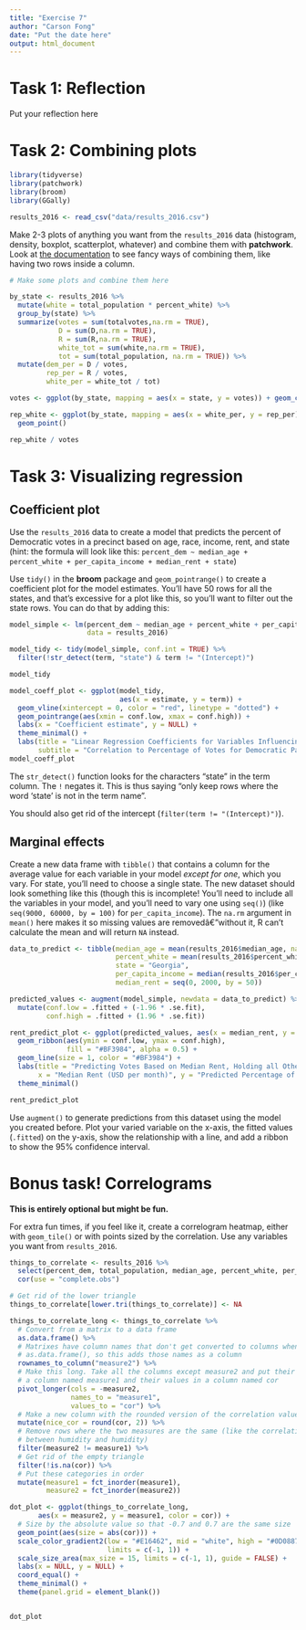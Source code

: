 ```yaml
---
title: "Exercise 7"
author: "Carson Fong"
date: "Put the date here"
output: html_document
---
```


# Task 1: Reflection

Put your reflection here


# Task 2: Combining plots

```r
library(tidyverse)
library(patchwork)
library(broom)
library(GGally)

results_2016 <- read_csv("data/results_2016.csv")
```

Make 2-3 plots of anything you want from the `results_2016` data (histogram, density, boxplot, scatterplot, whatever) and combine them with **patchwork**. Look at [the documentation](https://patchwork.data-imaginist.com/articles/guides/assembly.html) to see fancy ways of combining them, like having two rows inside a column.

```r
# Make some plots and combine them here

by_state <- results_2016 %>%
  mutate(white = total_population * percent_white) %>%
  group_by(state) %>%
  summarize(votes = sum(totalvotes,na.rm = TRUE),
            D = sum(D,na.rm = TRUE),
            R = sum(R,na.rm = TRUE),
            white_tot = sum(white,na.rm = TRUE),
            tot = sum(total_population, na.rm = TRUE)) %>%
  mutate(dem_per = D / votes,
         rep_per = R / votes,
         white_per = white_tot / tot)

votes <- ggplot(by_state, mapping = aes(x = state, y = votes)) + geom_col()

rep_white <- ggplot(by_state, mapping = aes(x = white_per, y = rep_per)) +
  geom_point()

rep_white / votes

```

# Task 3: Visualizing regression

## Coefficient plot

Use the `results_2016` data to create a model that predicts the percent of Democratic votes in a precinct based on age, race, income, rent, and state (hint: the formula will look like this: `percent_dem ~ median_age + percent_white + per_capita_income + median_rent + state`)

Use `tidy()` in the **broom** package and `geom_pointrange()` to create a coefficient plot for the model estimates. You'll have 50 rows for all the states, and that's excessive for a plot like this, so you'll want to filter out the state rows. You can do that by adding this:

```r

model_simple <- lm(percent_dem ~ median_age + percent_white + per_capita_income + median_rent + state,
                   data = results_2016)

model_tidy <- tidy(model_simple, conf.int = TRUE) %>%
  filter(!str_detect(term, "state") & term != "(Intercept)")

model_tidy

model_coeff_plot <- ggplot(model_tidy,
                           aes(x = estimate, y = term)) +
  geom_vline(xintercept = 0, color = "red", linetype = "dotted") +
  geom_pointrange(aes(xmin = conf.low, xmax = conf.high)) +
  labs(x = "Coefficient estimate", y = NULL) +
  theme_minimal() +
  labs(title = "Linear Regression Coefficients for Variables Influencing Voting Outcomes",
       subtitle = "Correlation to Percentage of Votes for Democratic Party")
model_coeff_plot
```

The `str_detect()` function looks for the characters "state" in the term column. The `!` negates it. This is thus saying "only keep rows where the word 'state' is not in the term name".

You should also get rid of the intercept (`filter(term != "(Intercept)")`).


## Marginal effects

Create a new data frame with `tibble()` that contains a column for the average value for each variable in your model *except for one*, which you vary. For state, you'll need to choose a single state. The new dataset should look something like this (though this is incomplete! You'll need to include all the variables in your model, and you'll need to vary one using `seq()`) (like `seq(9000, 60000, by = 100)` for `per_capita_income`). The `na.rm` argument in `mean()` here makes it so missing values are removedâ€”without it, R can't calculate the mean and will return `NA` instead.

```r
data_to_predict <- tibble(median_age = mean(results_2016$median_age, na.rm = TRUE),
                          percent_white = mean(results_2016$percent_white,  na.rm = TRUE),
                          state = "Georgia",
                          per_capita_income = median(results_2016$per_capita_income, na.rm = TRUE),
                          median_rent = seq(0, 2000, by = 50))

predicted_values <- augment(model_simple, newdata = data_to_predict) %>%
  mutate(conf.low = .fitted + (-1.96 * .se.fit),
         conf.high = .fitted + (1.96 * .se.fit))

rent_predict_plot <- ggplot(predicted_values, aes(x = median_rent, y = .fitted)) +
  geom_ribbon(aes(ymin = conf.low, ymax = conf.high),
              fill = "#BF3984", alpha = 0.5) +
  geom_line(size = 1, color = "#BF3984") +
  labs(title = "Predicting Votes Based on Median Rent, Holding all Other Variables Constant",
       x = "Median Rent (USD per month)", y = "Predicted Percentage of Votes for Democrats") +
  theme_minimal()

rent_predict_plot

```

Use `augment()` to generate predictions from this dataset using the model you created before. Plot your varied variable on the x-axis, the fitted values (`.fitted`) on the y-axis, show the relationship with a line, and add a ribbon to show the 95% confidence interval.


# Bonus task! Correlograms

**This is entirely optional but might be fun.**

For extra fun times, if you feel like it, create a correlogram heatmap, either with `geom_tile()` or with points sized by the correlation. Use any variables you want from `results_2016`.

```r

things_to_correlate <- results_2016 %>%
  select(percent_dem, total_population, median_age, percent_white, per_capita_income, median_rent) %>%
  cor(use = "complete.obs")

# Get rid of the lower triangle
things_to_correlate[lower.tri(things_to_correlate)] <- NA

things_to_correlate_long <- things_to_correlate %>% 
  # Convert from a matrix to a data frame
  as.data.frame() %>% 
  # Matrixes have column names that don't get converted to columns when using
  # as.data.frame(), so this adds those names as a column
  rownames_to_column("measure2") %>% 
  # Make this long. Take all the columns except measure2 and put their names in
  # a column named measure1 and their values in a column named cor
  pivot_longer(cols = -measure2,
               names_to = "measure1",
               values_to = "cor") %>% 
  # Make a new column with the rounded version of the correlation value
  mutate(nice_cor = round(cor, 2)) %>% 
  # Remove rows where the two measures are the same (like the correlation
  # between humidity and humidity)
  filter(measure2 != measure1) %>%
  # Get rid of the empty triangle
  filter(!is.na(cor)) %>% 
  # Put these categories in order
  mutate(measure1 = fct_inorder(measure1),
         measure2 = fct_inorder(measure2))

dot_plot <- ggplot(things_to_correlate_long, 
       aes(x = measure2, y = measure1, color = cor)) +
  # Size by the absolute value so that -0.7 and 0.7 are the same size
  geom_point(aes(size = abs(cor))) +
  scale_color_gradient2(low = "#E16462", mid = "white", high = "#0D0887",
                        limits = c(-1, 1)) +
  scale_size_area(max_size = 15, limits = c(-1, 1), guide = FALSE) +
  labs(x = NULL, y = NULL) +
  coord_equal() +
  theme_minimal() +
  theme(panel.grid = element_blank())


dot_plot
```

